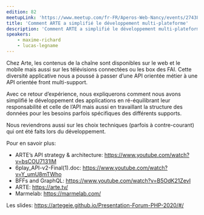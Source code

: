 ```yaml
---
edition: 82
meetupLink: 'https://www.meetup.com/fr-FR/Aperos-Web-Nancy/events/274389978'
title: 'Comment ARTE a simplifié le développement multi-plateforme'
description: 'Comment ARTE a simplifié le développement multi-plateforme à l’aide d’une API orientée front'
speakers:
    - maxime-richard
    - lucas-legname
---
```


Chez Arte, les contenus de la chaîne sont disponibles sur le web et le mobile mais aussi sur les télévisions connectées ou les box des FAI.
Cette diversité applicative nous a poussé à passer d’une API orientée métier à une API orientée front multi-support.

Avec ce retour d’expérience, nous expliquerons comment nous avons simplifié le développement des applications en ré-équilibrant leur responsabilité et celle de l’API mais aussi en travaillant la structure des données pour les besoins parfois spécifiques des différents supports.

Nous reviendrons aussi sur les choix techniques (parfois à contre-courant) qui ont été faits lors du développement.

<Youtube videoId="3pXeIusZo64" title="Comment ARTE a simplifié le développement multi-plateforme" />

Pour en savoir plus:

-   ARTE’s API strategy & architecture: https://www.youtube.com/watch?v=bsCOU7131lM
-   6play_API-v2-Final(1).doc: https://www.youtube.com/watch?v=Y_umU8mTWho
-   BFFs and GraphQL: https://www.youtube.com/watch?v=B5OdK21ZevI
-   ARTE: https://arte.tv/
-   Marmelab: https://marmelab.com/

Les slides: https://artegeie.github.io/Presentation-Forum-PHP-2020/#/
